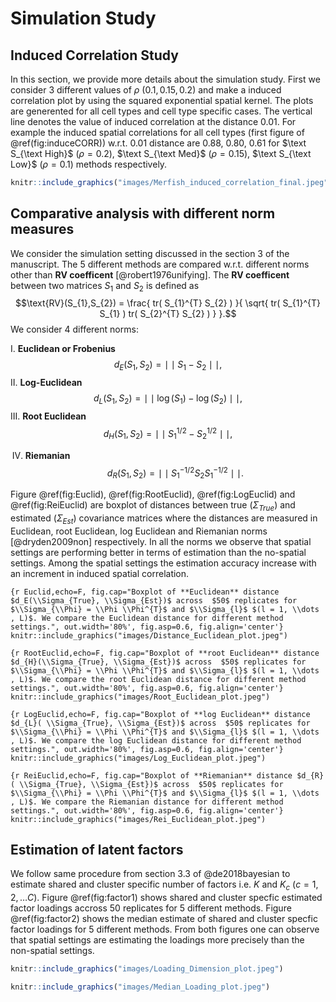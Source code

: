 # Simulation Study {#simulation}

## Induced Correlation Study
In this section, we provide more details about the simulation study. First we consider $3$ different values of $\rho$ $(0.1,0.15,0.2)$ and make a induced correlation plot by using the squared exponential spatial kernel. The plots are generented for all cell types and cell type specific cases. The vertical line denotes the value of induced correlation at the distance $0.01$. For example the induced spatial correlations for all cell types (first figure of \@ref(fig:induceCORR)) w.r.t. $0.01$ distance are $0.88$, $0.80$, $0.61$ for $\text S_{\text High}$ ($\rho = 0.2$), $\text S_{\text Med}$ ($\rho = 0.15$), $\text S_{\text Low}$ ($\rho = 0.1$) methods respectively. 

```r
knitr::include_graphics("images/Merfish_induced_correlation_final.jpeg")
```

## Comparative analysis with different norm measures
We consider the simulation setting discussed in the section 3 of the manuscript. The $5$  different methods are compared w.r.t. different norms other than **RV coefficent** [@robert1976unifying]. The **RV coefficent** between two matrices $S_{1}$ and $S_{2}$ is defined as $$\text{RV}(S_{1},S_{2}) = \frac{ tr(  S_{1}^{T} S_{2} ) }{ \sqrt{ tr(  S_{1}^{T} S_{1} )  tr(  S_{2}^{T} S_{2} ) }  }.$$ We consider 4 different norms:

I. **Euclidean or Frobenius** 
$$
d_{E}(S_{1},S_{2}) = \mid \mid S_{1} - S_{2} \mid \mid, 
$$
II. **Log-Euclidean**
$$
d_{L}(S_{1},S_{2}) = \mid \mid \log(S_{1}) - \log(S_{2}) \mid \mid,
$$
III. **Root Euclidean** 
$$
d_{H}(S_{1},S_{2}) = \mid \mid S_{1}^{1/2} - S_{2}^{1/2} \mid \mid, 
$$

IV. **Riemanian** 
$$
d_{R}(S_{1},S_{2}) = \mid \mid S_{1}^{-1/2} S_{2} S_{1}^{-1/2} \mid \mid.
$$

Figure \@ref(fig:Euclid), \@ref(fig:RootEuclid), \@ref(fig:LogEuclid) and \@ref(fig:ReiEuclid) are boxplot of distances between true $(\Sigma_{True})$ and estimated $(\Sigma_{Est})$ covariance matrices where the distances are measured in Euclidean, root Euclidean, log Euclidean and Riemanian norms [@dryden2009non] respectively. In all the norms we observe that spatial settings are performing better in terms of estimation than the no-spatial settings. Among the spatial settings the estimation accuracy increase with an increment in induced spatial correlation.     

```{r Euclid,echo=F, fig.cap="Boxplot of **Euclidean** distance $d_E(\\Sigma_{True}, \\Sigma_{Est})$ across  $50$ replicates for $\\Sigma_{\\Phi} = \\Phi \\Phi^{T}$ and $\\Sigma_{l}$ $(l = 1, \\dots , L)$. We compare the Euclidean distance for different method settings.", out.width='80%', fig.asp=0.6, fig.align='center'}
knitr::include_graphics("images/Distance_Euclidean_plot.jpeg")
```


```{r RootEuclid,echo=F, fig.cap="Boxplot of **root Euclidean** distance $d_{H}(\\Sigma_{True}, \\Sigma_{Est})$ across  $50$ replicates for $\\Sigma_{\\Phi} = \\Phi \\Phi^{T}$ and $\\Sigma_{l}$ $(l = 1, \\dots , L)$. We compare the root Euclidean distance for different method settings.", out.width='80%', fig.asp=0.6, fig.align='center'}
knitr::include_graphics("images/Root_Euclidean_plot.jpeg")
```


```{r LogEuclid,echo=F, fig.cap="Boxplot of **log Euclidean** distance $d_{L}( \\Sigma_{True}, \\Sigma_{Est})$ across  $50$ replicates for $\\Sigma_{\\Phi} = \\Phi \\Phi^{T}$ and $\\Sigma_{l}$ $(l = 1, \\dots , L)$. We compare the log Euclidean distance for different method settings.", out.width='80%', fig.asp=0.6, fig.align='center'}
knitr::include_graphics("images/Log_Euclidean_plot.jpeg")
```


```{r ReiEuclid,echo=F, fig.cap="Boxplot of **Riemanian** distance $d_{R}( \\Sigma_{True}, \\Sigma_{Est})$ across  $50$ replicates for $\\Sigma_{\\Phi} = \\Phi \\Phi^{T}$ and $\\Sigma_{l}$ $(l = 1, \\dots , L)$. We compare the Riemanian distance for different method settings.", out.width='80%', fig.asp=0.6, fig.align='center'}
knitr::include_graphics("images/Rei_Euclidean_plot.jpeg")
```

## Estimation of latent factors
We follow same procedure from section 3.3 of @de2018bayesian to estimate shared and cluster specific number of factors i.e. $K$ and $K_{c}$ $(c=1,2, \dots C)$. Figure \@ref(fig:factor1) shows shared and cluster specfic estimated factor loadings accross $50$ replicates for $5$ different methods. Figure \@ref(fig:factor2) shows the median estimate of shared and cluster specfic factor loadings for $5$ different methods. From both figures one can observe that spatial settings are estimating the loadings more precisely than the non-spatial settings.  

```r
knitr::include_graphics("images/Loading_Dimension_plot.jpeg")
```


```r
knitr::include_graphics("images/Median_Loading_plot.jpeg")
```


